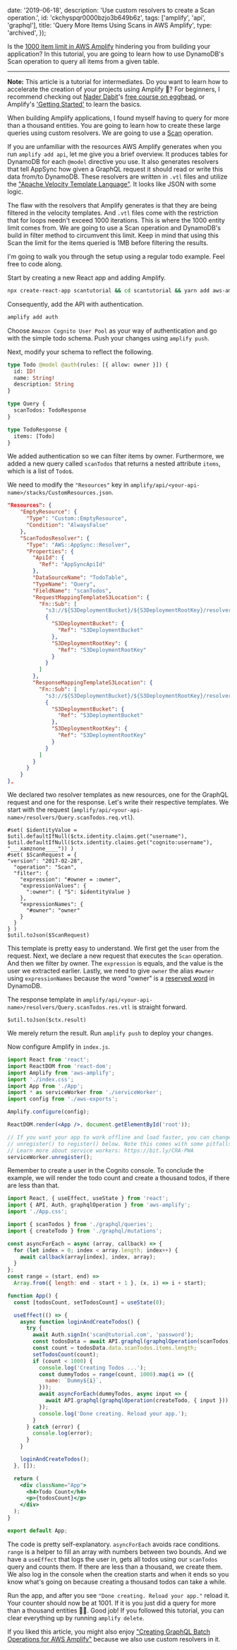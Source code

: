 
  date: '2019-06-18',
  description: 'Use custom resolvers to create a Scan operation.',
  id: 'ckchyspqr0000bzjo3b649b6z',
  tags: ['amplify', 'api', 'graphql'],
  title: 'Query More Items Using Scans in AWS Amplify',
  type: 'archived',
});


Is the [1000 item limit in AWS Amplify](https://docs.aws.amazon.com/general/latest/gr/aws_service_limits.html#limits_appsync) hindering you from building your application? In this tutorial, you are going to learn how to use DynamoDB's Scan operation to query all items from a given table.

---

**Note:** This article is a tutorial for intermediates. Do you want to learn how to accelerate the creation of your projects using Amplify 🚀? For beginners, I recommend checking out [Nader Dabit](https://twitter.com/dabit3)'s [free course on egghead](https://egghead.io/courses/building-serverless-web-applications-with-react-aws-amplify), or Amplify's ['Getting Started'](https://aws-amplify.github.io/docs/js/start) to learn the basics.

When building Amplify applications, I found myself having to query for more than a thousand entities. You are going to learn how to create these large queries using custom resolvers. We are going to use a [Scan](https://docs.aws.amazon.com/amazondynamodb/latest/APIReference/API_Scan.html) operation.

If you are unfamiliar with the resources AWS Amplify generates when you run `amplify add api`, let me give you a brief overview. It produces tables for DynamoDB for each `@model` directive you use. It also generates resolvers that tell AppSync how given a GraphQL request it should read or write this data from/to DynamoDB. These resolvers are written in `.vtl` files and utilize the ["Apache Velocity Template Language"](https://velocity.apache.org/engine/1.7/user-guide.html). It looks like JSON with some logic.

The flaw with the resolvers that Amplify generates is that they are being filtered in the velocity templates. And `.vtl` files come with the restriction that for loops needn't exceed 1000 iterations. This is where the 1000 entity limit comes from. We are going to use a Scan operation and DynamoDB's build in filter method to circumvent this limit. Keep in mind that using this Scan the limit for the items queried is 1MB before filtering the results.

I'm going to walk you through the setup using a regular todo example. Feel free to code along.

Start by creating a new React app and adding Amplify.

```bash
npx create-react-app scantutorial && cd scantutorial && yarn add aws-amplify && amplify init
```

Consequently, add the API with authentication.

```bash
amplify add auth
```

Choose `Amazon Cognito User Pool` as your way of authentication and go with the simple todo schema. Push your changes using `amplify push`.

Next, modify your schema to reflect the following.

```graphql
type Todo @model @auth(rules: [{ allow: owner }]) {
  id: ID!
  name: String!
  description: String
}

type Query {
  scanTodos: TodoResponse
}

type TodoResponse {
  items: [Todo]
}
```

We added authentication so we can filter items by owner. Furthermore, we added a new query called `scanTodos` that returns a nested attribute `items`, which is a list of `Todo`s.

We need to modify the `"Resources"` key in `amplify/api/<your-api-name>/stacks/CustomResources.json`.

```json
"Resources": {
    "EmptyResource": {
      "Type": "Custom::EmptyResource",
      "Condition": "AlwaysFalse"
    },
    "ScanTodosResolver": {
      "Type": "AWS::AppSync::Resolver",
      "Properties": {
        "ApiId": {
          "Ref": "AppSyncApiId"
        },
        "DataSourceName": "TodoTable",
        "TypeName": "Query",
        "FieldName": "scanTodos",
        "RequestMappingTemplateS3Location": {
          "Fn::Sub": [
            "s3://${S3DeploymentBucket}/${S3DeploymentRootKey}/resolvers/Query.scanTodos.req.vtl",
            {
              "S3DeploymentBucket": {
                "Ref": "S3DeploymentBucket"
              },
              "S3DeploymentRootKey": {
                "Ref": "S3DeploymentRootKey"
              }
            }
          ]
        },
        "ResponseMappingTemplateS3Location": {
          "Fn::Sub": [
            "s3://${S3DeploymentBucket}/${S3DeploymentRootKey}/resolvers/Query.scanTodos.res.vtl",
            {
              "S3DeploymentBucket": {
                "Ref": "S3DeploymentBucket"
              },
              "S3DeploymentRootKey": {
                "Ref": "S3DeploymentRootKey"
              }
            }
          ]
        }
      }
    }
},
```

We declared two resolver templates as new resources, one for the GraphQL request and one for the response. Let's write their respective templates. We start with the request (`amplify/api/<your-api-name>/resolvers/Query.scanTodos.req.vtl`).

```velocity
#set( $identityValue = $util.defaultIfNull($ctx.identity.claims.get("username"), $util.defaultIfNull($ctx.identity.claims.get("cognito:username"), "___xamznone____")) )
#set( $ScanRequest = {
"version": "2017-02-28",
  "operation": "Scan",
  "filter": {
    "expression": "#owner = :owner",
    "expressionValues": {
      ":owner": { "S": $identityValue }
    },
    "expressionNames": {
      "#owner": "owner"
    }
  }
} )
$util.toJson($ScanRequest)
```

This template is pretty easy to understand. We first get the user from the request. Next, we declare a new request that executes the `Scan` operation. And then we filter by owner. The `expression` is equals, and the value is the user we extracted earlier. Lastly, we need to give `owner` the alias `#owner` using `expressionNames` because the word "owner" is a [reserved word](https://docs.aws.amazon.com/amazondynamodb/latest/developerguide/Expressions.ExpressionAttributeNames.html#Expressions.ExpressionAttributeNames.ReservedWords) in DynamoDB.

The response template in `amplify/api/<your-api-name>/resolvers/Query.scanTodos.res.vtl` is straight forward.

```velocity
$util.toJson($ctx.result)
```

We merely return the result. Run `amplify push` to deploy your changes.

Now configure Amplify in `index.js`.

```jsx
import React from 'react';
import ReactDOM from 'react-dom';
import Amplify from 'aws-amplify';
import './index.css';
import App from './App';
import * as serviceWorker from './serviceWorker';
import config from './aws-exports';

Amplify.configure(config);

ReactDOM.render(<App />, document.getElementById('root'));

// If you want your app to work offline and load faster, you can change
// unregister() to register() below. Note this comes with some pitfalls.
// Learn more about service workers: https://bit.ly/CRA-PWA
serviceWorker.unregister();
```

Remember to create a user in the Cognito console. To conclude the example, we will render the todo count and create a thousand todos, if there are less than that.

```jsx
import React, { useEffect, useState } from 'react';
import { API, Auth, graphqlOperation } from 'aws-amplify';
import './App.css';

import { scanTodos } from './graphql/queries';
import { createTodo } from './graphql/mutations';

const asyncForEach = async (array, callback) => {
  for (let index = 0; index < array.length; index++) {
    await callback(array[index], index, array);
  }
};
const range = (start, end) =>
  Array.from({ length: end - start + 1 }, (x, i) => i + start);

function App() {
  const [todosCount, setTodosCount] = useState(0);

  useEffect(() => {
    async function loginAndCreateTodos() {
      try {
        await Auth.signIn('scan@tutorial.com', 'password');
        const todosData = await API.graphql(graphqlOperation(scanTodos));
        const count = todosData.data.scanTodos.items.length;
        setTodosCount(count);
        if (count < 1000) {
          console.log('Creating Todos ...');
          const dummyTodos = range(count, 1000).map(i => ({
            name: `Dummy${i}`,
          }));
          await asyncForEach(dummyTodos, async input => {
            await API.graphql(graphqlOperation(createTodo, { input }));
          });
          console.log('Done creating. Reload your app.');
        }
      } catch (error) {
        console.log(error);
      }
    }

    loginAndCreateTodos();
  }, []);

  return (
    <div className="App">
      <h4>Todo Count</h4>
      <p>{todosCount}</p>
    </div>
  );
}

export default App;
```

The code is pretty self-explanatory. `asyncForEach` avoids race conditions. `range` is a helper to fill an array with numbers between two bounds. And we have a `useEffect` that logs the user in, gets all todos using our `scanTodos` query and counts them. If there are less than a thousand, we create them. We also log in the console when the creation starts and when it ends so you know what's going on because creating a thousand todos can take a while.

Run the app, and after you see `"Done creating. Reload your app."` reload it. Your counter should now be at 1001. If it is you just did a query for more than a thousand entities 👏🏻. Good job! If you followed this tutorial, you can clear everything up by running `amplify delete`.

If you liked this article, you might also enjoy ["Creating GraphQL Batch Operations for AWS Amplify"](/creating-graphql-batch-operations-for-aws-amplify/) because we also use custom resolvers in it.
